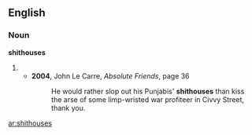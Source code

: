 ==English==

===Noun===
'''shithouses'''
# {{plural of|shithouse}}
#* '''2004''', John Le Carre, ''Absolute Friends'', page 36
#*: He would rather slop out his Punjabis' '''shithouses''' than kiss the arse of some limp-wristed war profiteer in Civvy Street, thank you.

[[ar:shithouses]]